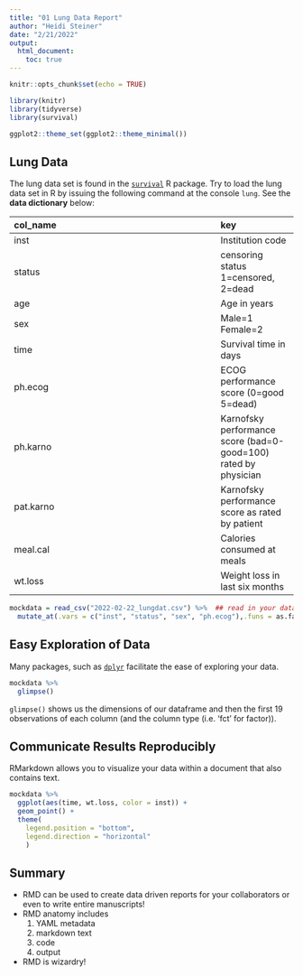 ```yaml
---
title: "01 Lung Data Report"
author: "Heidi Steiner"
date: "2/21/2022"
output:
  html_document:
    toc: true
---
```



```r
knitr::opts_chunk$set(echo = TRUE)

library(knitr)
library(tidyverse)
library(survival)

ggplot2::theme_set(ggplot2::theme_minimal())
```

## Lung Data 



The lung data set is found in the [`survival`](https://github.com/therneau/survival) R package. Try to load the lung data set in R by issuing the following command at the console `lung`. See the **data dictionary** below: 


|col_name|key|
|:-------|:--|
|inst|Institution code|
|status|	censoring status 1=censored, 2=dead|
|age|	Age in years|
|sex|	Male=1 Female=2|
|time|	Survival time in days|
|ph.ecog|	ECOG performance score (0=good 5=dead)|
|ph.karno|	Karnofsky performance score (bad=0-good=100) rated by physician|
|pat.karno|	Karnofsky performance score as rated by patient|
|meal.cal|	Calories consumed at meals|
|wt.loss|	Weight loss in last six months|

```r
mockdata = read_csv("2022-02-22_lungdat.csv") %>%  ## read in your data with read_csv
  mutate_at(.vars = c("inst", "status", "sex", "ph.ecog"),.funs = as.factor) 
```

## Easy Exploration of Data 

Many packages, such as [`dplyr`](https://dplyr.tidyverse.org/) facilitate the ease of exploring your data.

```r
mockdata %>% 
  glimpse()
```

`glimpse()` shows us the dimensions of our dataframe and then the first 19 observations of each column (and the column type (i.e. 'fct' for factor)). 


## Communicate Results Reproducibly

RMarkdown allows you to visualize your data within a document that also contains text. 

```r
mockdata %>% 
  ggplot(aes(time, wt.loss, color = inst)) + 
  geom_point() +
  theme(
    legend.position = "bottom",
    legend.direction = "horizontal"
    )
```



## Summary

- RMD can be used to create data driven reports for your collaborators or even to write entire manuscripts! 
- RMD anatomy includes 
  1. YAML metadata  
  1. markdown text  
  1. code   
  1. output
- RMD is wizardry! 


